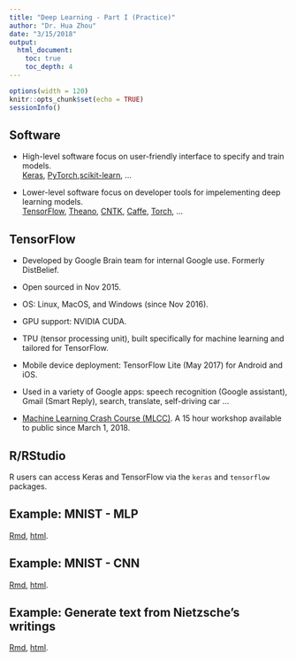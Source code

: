 ```yaml
---
title: "Deep Learning - Part I (Practice)"
author: "Dr. Hua Zhou"
date: "3/15/2018"
output: 
  html_document:
    toc: true
    toc_depth: 4
---
```


```r
options(width = 120)
knitr::opts_chunk$set(echo = TRUE)
sessionInfo()
```

## Software

- High-level software focus on user-friendly interface to specify and train models.  
[Keras](https://keras.io), [PyTorch](http://pytorch.org),[scikit-learn](http://scikit-learn.org/stable/), ...

- Lower-level software focus on developer tools for impelementing deep learning models.   
[TensorFlow](https://www.tensorflow.org), [Theano](http://deeplearning.net/software/theano/#), [CNTK](https://github.com/Microsoft/CNTK), [Caffe](http://caffe.berkeleyvision.org), [Torch](http://torch.ch), ...


## TensorFlow

- Developed by Google Brain team for internal Google use. Formerly DistBelief.

- Open sourced in Nov 2015.

- OS: Linux, MacOS, and Windows (since Nov 2016).

- GPU support: NVIDIA CUDA.

- TPU (tensor processing unit), built specifically for machine learning and tailored for TensorFlow.

- Mobile device deployment: TensorFlow Lite (May 2017) for Android and iOS.

- Used in a variety of Google apps: speech recognition (Google assistant), Gmail (Smart Reply), search, translate, self-driving car ...

- [Machine Learning Crash Course (MLCC)](https://developers.google.com/machine-learning/crash-course/?utm_source=google-ai&utm_medium=card-image&utm_campaign=training-hub&utm_content=ml-crash-course). A 15 hour workshop available to public since March 1, 2018.

## R/RStudio

R users can access Keras and TensorFlow via the `keras` and `tensorflow` packages. 

## Example: MNIST - MLP

[Rmd](http://raw.githubusercontent.com/Hua-Zhou/Hua-Zhou.github.io/master/teaching/biostatm280-2018winter/slides/16-nn/mnist_mlp.Rmd), [html](./slides/16-nn/mnist_mlp.html).

## Example: MNIST - CNN

[Rmd](http://raw.githubusercontent.com/Hua-Zhou/Hua-Zhou.github.io/master/teaching/biostatm280-2018winter/slides/16-nn/mnist_cnn.Rmd), [html](./slides/16-nn/mnist_cnn.html).

## Example: Generate text from Nietzsche’s writings

[Rmd](http://raw.githubusercontent.com/Hua-Zhou/Hua-Zhou.github.io/master/teaching/biostatm280-2018winter/slides/16-nn/nietzsche_lstm.Rmd), [html](./slides/16-nn/nietzsche_lstm.html).